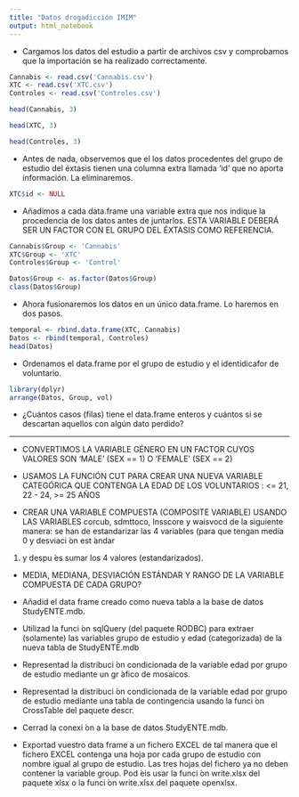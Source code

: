 ```yaml
---
title: "Datos drogadicción IMIM"
output: html_notebook
---
```


* Cargamos los datos del estudio a partir de archivos csv y comprobamos que la importación se ha realizado correctamente.

```r
Cannabis <- read.csv('Cannabis.csv')
XTC <- read.csv('XTC.csv')
Controles <- read.csv('Controles.csv')
```
```r
head(Cannabis, 3)
```

```r
head(XTC, 3)
```

```r
head(Controles, 3)
```

* Antes de nada, observemos que el los datos procedentes del grupo de estudio del éxtasis tienen una columna extra llamada 'id' que no aporta información. La eliminaremos.

```r
XTC$id <- NULL
```


* Añadimos a cada data.frame una variable extra que nos indique la procedencia de los datos antes de juntarlos. ESTA VARIABLE DEBERÁ SER UN FACTOR CON EL GRUPO
DEL ÉXTASIS COMO REFERENCIA.

```r
Cannabis$Group <- 'Cannabis'
XTC$Group <- 'XTC'
Controles$Group <- 'Control'
```

```r
Datos$Group <- as.factor(Datos$Group)
class(Datos$Group)
```

* Ahora fusionaremos los datos en un único data.frame. Lo haremos en dos pasos.

```r
temporal <- rbind.data.frame(XTC, Cannabis)
Datos <- rbind(temporal, Controles)
head(Datos)
```

* Ordenamos el data.frame por el grupo de estudio y el identidicafor de voluntario.

```r
library(dplyr)
arrange(Datos, Group, vol) 
```

* ¿Cuántos casos (filas) tiene el data.frame enteros y cuántos si se descartan aquellos con algún dato perdido?


***

* CONVERTIMOS LA VARIABLE GÉNERO EN UN FACTOR CUYOS VALORES SON 'MALE' (SEX == 1) O 'FEMALE' (SEX == 2)

* USAMOS LA FUNCIÓN CUT PARA CREAR UNA NUEVA VARIABLE CATEGÓRICA QUE CONTENGA LA EDAD DE LOS VOLUNTARIOS : <= 21, 22 - 24, >= 25 AÑOS

* CREAR UNA VARIABLE COMPUESTA (COMPOSITE VARIABLE) USANDO LAS VARIABLES corcub, sdmttoco, lnsscore y waisvocd
de la siguiente manera: se han de estandarizar las 4 variables (para que tengan media 0 y desviaci ́on est ́andar
1) y despu ́es sumar los 4 valores (estandarizados).

* MEDIA, MEDIANA, DESVIACIÓN ESTÁNDAR Y RANGO DE LA VARIABLE COMPUESTA DE CADA GRUPO?

* Añadid el data frame creado como nueva tabla a la base de datos StudyENTE.mdb.

* Utilizad la funci ́on sqlQuery (del paquete RODBC) para extraer (solamente) las variables grupo de estudio y edad
(categorizada) de la nueva tabla de StudyENTE.mdb

* Representad la distribuci ́on condicionada de la variable edad por grupo de estudio mediante un gr ́afico de
mosaicos.

* Representad la distribuci ́on condicionada de la variable edad por grupo de estudio mediante una tabla de
contingencia usando la funci ́on CrossTable del paquete descr.

* Cerrad la conexi ́on a la base de datos StudyENTE.mdb.

* Exportad vuestro data frame a un fichero EXCEL de tal manera que el fichero EXCEL contenga una hoja por cada grupo de estudio con nombre igual al grupo de estudio. Las tres hojas del fichero ya no deben contener la variable group. Pod ́eis usar la funci ́on write.xlsx del paquete xlsx o la funci ́on write.xlsx del paquete openxlsx.






